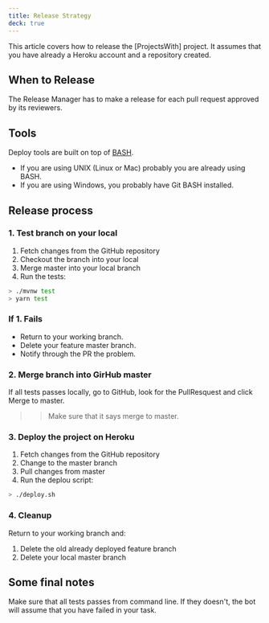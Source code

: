 ```yaml
---
title: Release Strategy
deck: true
---
```


This article covers how to release the [ProjectsWith] project. It assumes that
you have already a Heroku account and a repository created.

## When to Release

The Release Manager has to make a release for each pull request approved by its
reviewers.

## Tools

Deploy tools are built on top of [BASH](https://www.gnu.org/software/bash/).

- If you are using UNIX (Linux or Mac) probably you are already using BASH.
- If you are using Windows, you probably have Git BASH installed.

## Release process

### 1. Test branch on your local

1. Fetch changes from the GitHub repository
2. Checkout the branch into your local
3. Merge master into your local branch
4. Run the tests:

```bash
> ./mvnw test
> yarn test
```

### If 1. Fails

- Return to your working branch.
- Delete your feature master branch.
- Notify through the PR the problem.

### 2. Merge branch into GirHub master

If all tests passes locally, go to GitHub, look for the PullResquest and click
Merge to master.

> > Make sure that it says merge to master.

### 3. Deploy the project on Heroku

1. Fetch changes from the GitHub repository
2. Change to the master branch
3. Pull changes from master
4. Run the deplou script:

```bash
> ./deploy.sh
```

### 4. Cleanup

Return to your working branch and:

1. Delete the old already deployed feature branch
2. Delete your local master branch

## Some final notes

Make sure that all tests passes from command line. If they doesn't, the bot will
assume that you have failed in your task.
